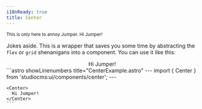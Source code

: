 ```yaml
---
i18nReady: true
title: Center
---
```



<small>
This is only here to annoy Jumper. Hi Jumper!
</small>

Jokes aside. This is a wrapper that saves you some time by abstracting the `flex` or `grid` shenanigans into a component. You can use it like this:

<Tabs>
  <TabItem label="Preview">
    <PreviewCard>
      <Center>
        Hi Jumper!
      </Center>
    </PreviewCard>
  </TabItem>
  <TabItem label="Code">
    ```astro showLinenumbers title="CenterExample.astro"
    ---
    import { Center } from 'studiocms:ui/components/center';
    ---

    <Center>
      Hi Jumper!
    </Center>
    ```
  </TabItem>
</Tabs>

